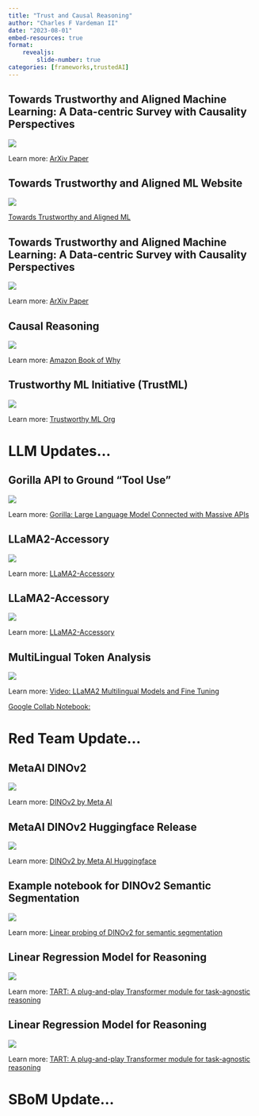 ```yaml
---
title: "Trust and Causal Reasoning"
author: "Charles F Vardeman II"
date: "2023-08-01"
embed-resources: true
format: 
    revealjs:
        slide-number: true
categories: [frameworks,trustedAI]
---
```


## Towards Trustworthy and Aligned Machine Learning: A Data-centric Survey with Causality Perspectives
![](trust_paper_arxiv.png){fig-align="center"}

::: footer
Learn more: [ArXiv Paper](https://arxiv.org/abs/2307.16851)
:::

## Towards Trustworthy and Aligned ML Website
![](trust_paper_web.png){fig-align="center"}

::: footer
[Towards Trustworthy and Aligned ML](https://trustworthyartificialintelligence.github.io/papers/trustworthyMLsurvey.html)
::: 

## Towards Trustworthy and Aligned Machine Learning: A Data-centric Survey with Causality Perspectives
![](trust_paper_topics.png){fig-align="center"}

::: footer
Learn more: [ArXiv Paper](https://arxiv.org/abs/2307.16851)
:::

## Causal Reasoning



![](book_of_why.png){fig-align="center"}

::: footer
Learn more: [Amazon Book of Why](https://a.co/d/4m8SHSF)
:::

## Trustworthy ML Initiative (TrustML)

![](trustworthy_ml.png){fig-align="center"}

::: footer
Learn more: [Trustworthy ML Org](https://www.trustworthyml.org/)
:::


# LLM Updates... {.center}

## Gorilla API to Ground "Tool Use"

![](gorilla_api.png){fig-align="center"}

::: footer
Learn more: [Gorilla: Large Language Model Connected with Massive APIs
](https://shishirpatil.github.io/gorilla/?s=09)
:::


## LLaMA2-Accessory

![](llama2_accessory.png){fig-align="center"}

::: footer
Learn more: [LLaMA2-Accessory](https://github.com/Alpha-VLLM/LLaMA2-Accessory)
:::

## LLaMA2-Accessory

![](llama2_accessory.png){fig-align="center"}

::: footer
Learn more: [LLaMA2-Accessory](https://github.com/Alpha-VLLM/LLaMA2-Accessory)
:::


## MultiLingual Token Analysis

![](multilingual_tokenizers.png){fig-align="center"}

::: footer
Learn more: [Video: LLaMA2 Multilingual Models and Fine Tuning](https://youtu.be/ThKWQcyQXF8)

[Google Collab Notebook:](https://colab.research.google.com/drive/1XQcFLhdf3WIvV151_csK0_IiaY0hnt5P?usp=sharing)
:::

# Red Team Update... {.center}

## MetaAI DINOv2

![](dinov2.png){fig-align="center"}

::: footer
Learn more: [DINOv2 by Meta AI](https://dinov2.metademolab.com/)
:::

## MetaAI DINOv2 Huggingface Release

![](dinov2_hf){fig-align="center"}

::: footer
Learn more: [DINOv2 by Meta AI Huggingface](https://huggingface.co/docs/transformers/main/model_doc/dinov2)
:::

## Example notebook for DINOv2 Semantic Segmentation

![](dinov2_ss){fig-align="center"}

::: footer
Learn more: [Linear probing of DINOv2 for semantic segmentation](https://github.com/NielsRogge/Transformers-Tutorials/blob/master/DINOv2/Train_a_linear_classifier_on_top_of_DINOv2_for_semantic_segmentation.ipynb)
:::

## Linear Regression Model for Reasoning

![](tart_paper.png){fig-align="center"}

::: footer
Learn more: [TART: A plug-and-play Transformer module for task-agnostic reasoning](https://arxiv.org/abs/2306.07536)
:::

## Linear Regression Model for Reasoning

![](tart_architecture.png){fig-align="center"}

::: footer
Learn more: [TART: A plug-and-play Transformer module for task-agnostic reasoning](https://arxiv.org/abs/2306.07536)
:::

# SBoM Update... {.center}